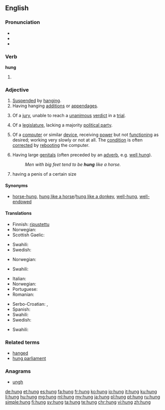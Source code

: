 {{also|Hung.|hứng|hùng}}
==English==

===Pronunciation===
* {{X-SAMPA|/"hVN/}}
* {{audio-IPA|en-us-hung.ogg|/'hʌŋ/}}
* {{rhymes|ʌŋ}}

===Verb===
'''hung'''

# {{en-past of|hang}}

===Adjective===
{{en-adj}}

# [[suspend|Suspended]] by [[hang]]ing.
# Having hanging [[addition]]s or [[appendage]]s.
# {{context|legal|lang=en}} Of a [[jury]], unable to reach a [[unanimous]] [[verdict]] in a [[trial]].
# Of a [[legislature]], lacking a majority [[political party]].
# {{context|computing|colloquial|lang=en}} Of a [[computer]] or similar [[device]], receiving [[power]] but not [[function]]ing as desired; working very slowly or not at all. The [[condition]] is often [[correct]]ed by [[reboot]]ing the computer.
# {{context|colloquial|of a [[male]], vulgar|lang=en}} Having large [[genitals]] (often preceded by an [[adverb]], e.g. [[well hung]]).
#: ''Men with big feet tend to be '''hung''' like a horse.''
# {{context|colloquial|of a man, slightly vulgar|lang=en}} having a penis of a certain size

====Synonyms====
* {{sense|endowed with a large penis}} [[horse-hung]], [[hung like a horse]]/[[hung like a donkey]], [[well-hung]], [[well-endowed]]

====Translations====
{{trans-top|suspended by hanging}}
* Finnish: [[ripustettu]]
* Norwegian: {{t|no|opphengt}}
* Scottish Gaelic: {{t|gd|crochte}}
{{trans-mid}}
* Swahili: {{t+|sw|anika}}
* Swedish: {{t|sv|upphängd}}
{{trans-bottom}}

{{trans-top|having with hanging additions or appendages}}
* Norwegian: {{t|no|behengt}}
{{trans-mid}}
* Swahili: {{t+|sw|anika}}
{{trans-bottom}}

{{trans-top|having a large penis}}
* Italian: {{t|it|ben dotato}}
* Norwegian: {{t|no|velutstyrt}}
* Portuguese: {{t+|pt|dotado}}
* Romanian: {{t|ro|pulos}}
{{trans-mid}}
* Serbo-Croatian: {{t|sh|kurat}}, {{t|sh|курат}}
* Spanish: {{t+|es|vergón}}
* Swahili: {{t+|sw|anika}}
* Swedish: {{t|sv|välutrustad}}
{{trans-bottom}}

{{trans-top|of a jury that is unable to reach a verdict}}
* Swahili: {{t+|sw|anika}}
{{trans-mid}}
{{trans-bottom}}

===Related terms===
* [[hanged]]
* [[hung parliament]]

===Anagrams===
* [[ungh#English|ungh]]

[[de:hung]]
[[et:hung]]
[[es:hung]]
[[fa:hung]]
[[fr:hung]]
[[ko:hung]]
[[io:hung]]
[[it:hung]]
[[ku:hung]]
[[li:hung]]
[[hu:hung]]
[[mg:hung]]
[[ml:hung]]
[[my:hung]]
[[ja:hung]]
[[pl:hung]]
[[pt:hung]]
[[ru:hung]]
[[simple:hung]]
[[fi:hung]]
[[sv:hung]]
[[ta:hung]]
[[te:hung]]
[[chr:hung]]
[[vi:hung]]
[[zh:hung]]